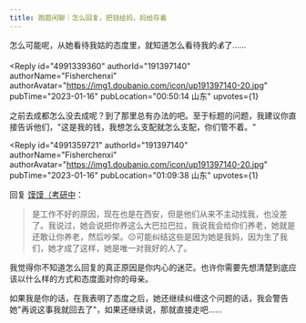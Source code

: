 ```yaml
---
title: 跑题闲聊｜怎么回复，把钱给妈，妈给存着
---
```



<Forum groupName="我们都有姐妹兄弟" groupUrl="https://www.douban.com/group/733975/" archivedAt="2025-05-16T14:49:57.104Z">
  <Post
    id="281681855"
    title="跑题闲聊｜怎么回复，把钱给妈，妈给存着"
    url="https://www.douban.com/group/topic/281681855/?_spm_id=MTczMzIzNTgz"
    pubTime="2023-01-17"
    highlightUserId="191397140"
  >
怎么可能呢，从她看待我姑的态度里，就知道怎么看待我的💰了......

<Reply
  id="4991339360"
  authorId="191397140"
  authorName="Fisherchenxi"
  authorAvatar="https://img1.doubanio.com/icon/up191397140-20.jpg"
  pubTime="2023-01-16"
  pubLocation="00:50:14 山东"
  upvotes={1}
>
之前去成都怎么没去成呢？到了那里总有办法的吧。至于标题的问题，我建议你直接告诉他们，"这是我的钱，我想怎么支配就怎么支配，你们管不着。"
</Reply>

<Reply
  id="4991359721"
  authorId="191397140"
  authorName="Fisherchenxi"
  authorAvatar="https://img1.doubanio.com/icon/up191397140-20.jpg"
  pubTime="2023-01-16"
  pubLocation="01:09:38 山东"
  upvotes={1}
>
回复 [馍馍（考研中](https://www.douban.com/people/173323583/)：
> 是工作不好的原因，现在也是在西安，但是他们从来不主动找我，也没差了。我说过，她会说把你养这么大巴拉巴拉，我说我会给你们养老，她就是还敢让你养老，然后吵架。😔可能纠结这些是因为她是我妈，因为生了我们，她才成了这样，她是唯一对我好的人了。

我觉得你不知道怎么回复的真正原因是你内心的迷茫。也许你需要先想清楚到底应该以什么样的方式和态度面对你的母亲。

如果我是你的话，在我表明了态度之后，她还继续纠缠这个问题的话，我会警告她"再说这事我就回去了"，如果还继续说，那就直接走吧......
</Reply>
  </Post>
</Forum>

